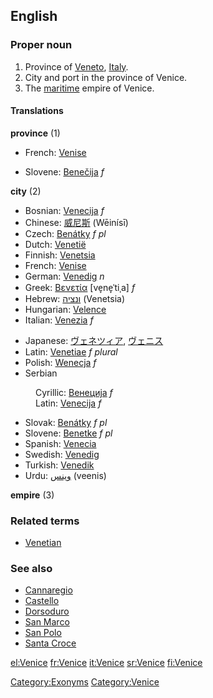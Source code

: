 ==English==
{{wikipedia}}
===Proper noun===
{{en-proper noun}}

# Province of [[Veneto]], [[Italy]].
# City and port in the province of Venice.
# The [[maritime]] empire of Venice.

====Translations====
'''province''' (1)
{{top}}
*French: [[Venise]]
{{mid}}
*Slovene: [[Benečija]] ''f''
{{bottom}}

'''city''' (2)
{{top}}
*Bosnian: [[Venecija]] ''f''
*Chinese: [[威尼斯]] (Wēinísī)
*Czech: [[Benátky]] ''f pl''
*Dutch: [[Venetië]]
*Finnish: [[Venetsia]]
*French: [[Venise]]
*German: [[Venedig]] ''n''
*Greek: [[Βενετία]] [ve̞ne̞ˈtiˌa] ''f''
*Hebrew: [[ונציה]] (Venetsia)
*Hungarian: [[Velence]]
*Italian: [[Venezia]] ''f''
{{mid}}
*Japanese: [[ヴェネツィア]], [[ヴェニス]]
*Latin: [[Venetiae]] ''f plural''
*Polish: [[Wenecja]] ''f''
*Serbian
:Cyrillic: [[Венеција]] ''f''
:Latin: [[Venecija#Serbian|Venecija]] ''f''
*Slovak: [[Benátky#Slovak|Benátky]] ''f pl''
*Slovene: [[Benetke]] ''f pl''
*Spanish: [[Venecia]]
*Swedish: [[Venedig]]
*Turkish: [[Venedik]]
*Urdu: [[وینس]] (veenis) {{m}}
{{bottom}}

'''empire''' (3)
{{top}}
{{mid}}
{{bottom}}

===Related terms===
*[[Venetian]]

===See also===
*[[Cannaregio]]
*[[Castello]]
*[[Dorsoduro]]
*[[San Marco]]
*[[San Polo]]
*[[Santa Croce]]

[[Category:Exonyms]]
[[Category:Venice]]

[[el:Venice]]
[[fr:Venice]]
[[it:Venice]]
[[sr:Venice]]
[[fi:Venice]]